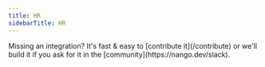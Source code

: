 ```yaml
---
title: HR
sidebarTitle: HR
---
```


<Tip>
    Missing an integration? It's fast & easy to [contribute it](/contribute) or we'll build it if you ask for it in the [community](https://nango.dev/slack).
</Tip>

<CardGroup cols={4}>
    <Card title="BambooHR" href="/integrations/all/bamboohr" color="#68a063" />
    <Card title="Deel" href="/integrations/all/deel" color="#68a063" />
    <Card title="Factorial" href="/integrations/all/factorial" color="#68a063" />
    <Card title="Gusto" href="/integrations/all/gusto" color="#68a063" />
    <Card title="Payfil" href="/integrations/all/payfit" color="#68a063" />
    <Card title="Zenefits" href="/integrations/all/zenefits" color="#68a063" />
</CardGroup>
